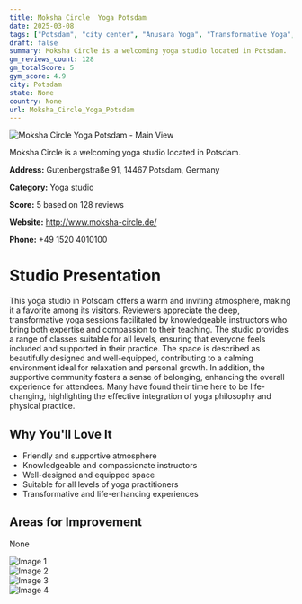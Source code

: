 ```yaml
---
title: Moksha Circle  Yoga Potsdam
date: 2025-03-08
tags: ["Potsdam", "city center", "Anusara Yoga", "Transformative Yoga", "Hatha Yoga", "welcoming", "inviting", "Potsdam"]  
draft: false
summary: Moksha Circle is a welcoming yoga studio located in Potsdam.
gm_reviews_count: 128
gm_totalScore: 5
gym_score: 4.9
city: Potsdam
state: None
country: None
url: Moksha_Circle_Yoga_Potsdam
---
```


<div className="aspect-[16/9] relative my-8">
  <img 
    src="https://lh5.googleusercontent.com/p/AF1QipOk1GWIKVVUcnzOZn_31TiHYsVdAc-Xl1J31USJ=w1920-h1080-k-no"
    alt="Moksha Circle  Yoga Potsdam - Main View"
    className="object-cover absolute inset-0 w-full h-full rounded-lg"
  />
</div>

Moksha Circle is a welcoming yoga studio located in Potsdam.

**Address:** Gutenbergstraße 91, 14467 Potsdam, Germany

**Category:** Yoga studio

**Score:** 5 based on 128 reviews

**Website:** http://www.moksha-circle.de/

**Phone:** +49 1520 4010100

# Studio Presentation

This yoga studio in Potsdam offers a warm and inviting atmosphere, making it a favorite among its visitors. Reviewers appreciate the deep, transformative yoga sessions facilitated by knowledgeable instructors who bring both expertise and compassion to their teaching. The studio provides a range of classes suitable for all levels, ensuring that everyone feels included and supported in their practice. The space is described as beautifully designed and well-equipped, contributing to a calming environment ideal for relaxation and personal growth. In addition, the supportive community fosters a sense of belonging, enhancing the overall experience for attendees. Many have found their time here to be life-changing, highlighting the effective integration of yoga philosophy and physical practice.

## Why You'll Love It

- Friendly and supportive atmosphere
- Knowledgeable and compassionate instructors
- Well-designed and equipped space
- Suitable for all levels of yoga practitioners
- Transformative and life-enhancing experiences

## Areas for Improvement

None

<div className="grid grid-cols-1 xl:grid-cols-2 gap-4 my-8">
<div className="aspect-[4/3] relative"><img src="https://lh3.googleusercontent.com/p/AF1QipM2Q5a97nsreA5gv2-dBufEKrU-fCbooJyLd0XT=w1920-h1080-k-no" alt="Image 1" className="object-cover absolute inset-0 w-full h-full rounded-lg" /></div>
<div className="aspect-[4/3] relative"><img src="https://lh5.googleusercontent.com/p/AF1QipMqYtYH50s8MupofpVPLlsdESKXCVUGAkngbS7X=w1920-h1080-k-no" alt="Image 2" className="object-cover absolute inset-0 w-full h-full rounded-lg" /></div>
<div className="aspect-[4/3] relative"><img src="https://lh5.googleusercontent.com/p/AF1QipPJomKchufykY22aruI-gsLB0U4llPM78BL5AxA=w1920-h1080-k-no" alt="Image 3" className="object-cover absolute inset-0 w-full h-full rounded-lg" /></div>
<div className="aspect-[4/3] relative"><img src="https://lh5.googleusercontent.com/p/AF1QipMbfhJwlo9nLPxQAESlVHABFJVzKHTv1OYvvn_3=w1920-h1080-k-no" alt="Image 4" className="object-cover absolute inset-0 w-full h-full rounded-lg" /></div>
</div>